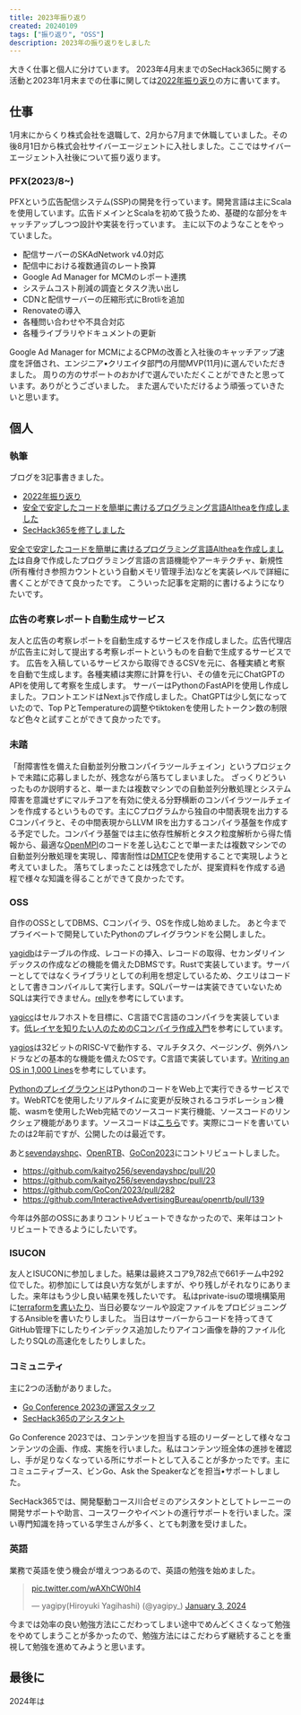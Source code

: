 ```yaml
---
title: 2023年振り返り
created: 20240109
tags: ["振り返り", "OSS"]
description: 2023年の振り返りをしました
---
```


大きく仕事と個人に分けています。
2023年4月末までのSecHack365に関する活動と2023年1月末までの仕事に関しては[2022年振り返り](https://blog.yagipy.me/2022-in-review)の方に書いてます。

## 仕事
1月末にからくり株式会社を退職して、2月から7月まで休職していました。その後8月1日から株式会社サイバーエージェントに入社しました。ここではサイバーエージェント入社後について振り返ります。

### PFX(2023/8~)
PFXという広告配信システム(SSP)の開発を行っています。開発言語は主にScalaを使用しています。広告ドメインとScalaを初めて扱うため、基礎的な部分をキャッチアップしつつ設計や実装を行っています。
主に以下のようなことをやっていました。
- 配信サーバーのSKAdNetwork v4.0対応
- 配信中における複数通貨のレート換算
- Google Ad Manager for MCMのレポート連携
- システムコスト削減の調査とタスク洗い出し
- CDNと配信サーバーの圧縮形式にBrotliを追加
- Renovateの導入
- 各種問い合わせや不具合対応
- 各種ライブラリやドキュメントの更新

Google Ad Manager for MCMによるCPMの改善と入社後のキャッチアップ速度を評価され、エンジニア•クリエイタ部門の月間MVP(11月)に選んでいただきました。
周りの方のサポートのおかげで選んでいただくことができたと思っています。ありがとうございました。
また選んでいただけるよう頑張っていきたいと思います。

## 個人
### 執筆
ブログを3記事書きました。
- [2022年振り返り](https://blog.yagipy.me/2022-in-review)
- [安全で安定したコードを簡単に書けるプログラミング言語Altheaを作成しました](https://blog.yagipy.me/althea)
- [SecHack365を修了しました](https://blog.yagipy.me/sechack365-diary)

[安全で安定したコードを簡単に書けるプログラミング言語Altheaを作成しました](https://blog.yagipy.me/althea)は自身で作成したプログラミング言語の言語機能やアーキテクチャ、新規性(所有権付き参照カウントという自動メモリ管理手法)などを実装レベルで詳細に書くことができて良かったです。
こういった記事を定期的に書けるようになりたいです。

### 広告の考察レポート自動生成サービス
友人と広告の考察レポートを自動生成するサービスを作成しました。広告代理店が広告主に対して提出する考察レポートというものを自動で生成するサービスです。
広告を入稿しているサービスから取得できるCSVを元に、各種実績と考察を自動で生成します。各種実績は実際に計算を行い、その値を元にChatGPTのAPIを使用して考察を生成します。
サーバーはPythonのFastAPIを使用し作成しました。フロントエンドはNext.jsで作成しました。ChatGPTは少し気になっていたので、Top PとTemperatureの調整やtiktokenを使用したトークン数の制限など色々と試すことができて良かったです。

### 未踏
「耐障害性を備えた自動並列分散コンパイラツールチェイン」というプロジェクトで未踏に応募しましたが、残念ながら落ちてしまいました。
ざっくりどういったものか説明すると、単一または複数マシンでの自動並列分散処理とシステム障害を意識せずにマルチコアを有効に使える分野横断のコンパイラツールチェインを作成するというものです。主にCプログラムから独自の中間表現を出力するCコンパイラと、その中間表現からLLVM IRを出力するコンパイラ基盤を作成する予定でした。コンパイラ基盤では主に依存性解析とタスク粒度解析から得た情報から、最適な[OpenMPI](https://www.open-mpi.org)のコードを差し込むことで単一または複数マシンでの自動並列分散処理を実現し、障害耐性は[DMTCP](https://github.com/dmtcp/dmtcp)を使用することで実現しようと考えていました。
落ちてしまったことは残念でしたが、提案資料を作成する過程で様々な知識を得ることができて良かったです。

### OSS
自作のOSSとしてDBMS、Cコンパイラ、OSを作成し始めました。
あと今までプライベートで開発していたPythonのプレイグラウンドを公開しました。

[yagidb](https://github.com/yagipy/yagidb)はテーブルの作成、レコードの挿入、レコードの取得、セカンダリインデックスの作成などの機能を備えたDBMSです。Rustで実装しています。サーバーとしてではなくライブラリとしての利用を想定しているため、クエリはコードとして書きコンパイルして実行します。SQLパーサーは実装できていないためSQLは実行できません。[relly](https://github.com/KOBA789/relly)を参考にしています。

[yagicc](https://github.com/yagipy/yagicc)はセルフホストを目標に、C言語でC言語のコンパイラを実装しています。[低レイヤを知りたい人のためのCコンパイラ作成入門](https://www.sigbus.info/compilerbook)を参考にしています。

[yagios](https://github.com/yagipy/yagios)は32ビットのRISC-Vで動作する、マルチタスク、ページング、例外ハンドラなどの基本的な機能を備えたOSです。C言語で実装しています。[Writing an OS in 1,000 Lines](https://operating-system-in-1000-lines.vercel.app)を参考にしています。

[Pythonのプレイグラウンド](https://runlive.netlify.app)はPythonのコードをWeb上で実行できるサービスです。WebRTCを使用したリアルタイムに変更が反映されるコラボレーション機能、wasmを使用したWeb完結でのソースコード実行機能、ソースコードのリンクシェア機能があります。ソースコードは[こちら](https://github.com/yagipy/runlive)です。実際にコードを書いていたのは2年前ですが、公開したのは最近です。
<br />

あと[sevendayshpc](https://kaityo256.github.io/sevendayshpc/index.html)、[OpenRTB](https://github.com/InteractiveAdvertisingBureau/openrtb)、[GoCon2023](https://github.com/GoCon/2023)にコントリビュートしました。
- https://github.com/kaityo256/sevendayshpc/pull/20
- https://github.com/kaityo256/sevendayshpc/pull/23
- https://github.com/GoCon/2023/pull/282
- https://github.com/InteractiveAdvertisingBureau/openrtb/pull/139

今年は外部のOSSにあまりコントリビュートできなかったので、来年はコントリビュートできるようにしたいです。

### ISUCON
友人とISUCONに参加しました。結果は最終スコア9,782点で661チーム中292位でした。初参加にしては良い方な気がしますが、やり残しがそれなりにありました。来年はもう少し良い結果を残したいです。
私はprivate-isuの環境構築用に[terraformを書いたり](https://github.com/sushicola/private-isu-setup)、当日必要なツールや設定ファイルをプロビジョニングするAnsibleを書いたりしました。
当日はサーバーからコードを持ってきてGitHub管理下にしたりインデックス追加したりアイコン画像を静的ファイル化したりSQLの高速化をしたりしました。

### コミュニティ
主に2つの活動がありました。
- [Go Conference 2023の運営スタッフ](https://gocon.jp/2023/)
- [SecHack365のアシスタント](https://sechack365.nict.go.jp/trainers/)

Go Conference 2023では、コンテンツを担当する班のリーダーとして様々なコンテンツの企画、作成、実施を行いました。私はコンテンツ班全体の進捗を確認し、手が足りなくなっている所にサポートとして入ることが多かったです。主にコミュニティブース、ビンGo、Ask the Speakerなどを担当•サポートしました。

SecHack365では、開発駆動コース川合ゼミのアシスタントとしてトレーニーの開発サポートや助言、コースワークやイベントの進行サポートを行いました。深い専門知識を持っている学生さんが多く、とても刺激を受けました。

### 英語
業務で英語を使う機会が増えつつあるので、英語の勉強を始めました。
<div>
    <blockquote class="twitter-tweet"><p lang="zxx" dir="ltr"><a href="https://t.co/wAXhCW0hI4">pic.twitter.com/wAXhCW0hI4</a></p>&mdash; yagipy(Hiroyuki Yagihashi) (@yagipy_) <a href="https://twitter.com/yagipy_/status/1742579282390745473?ref_src=twsrc%5Etfw">January 3, 2024</a></blockquote> <script async src="https://platform.twitter.com/widgets.js" charset="utf-8"></script>
</div>

今までは効率の良い勉強方法にこだわってしまい途中でめんどくさくなって勉強をやめてしまうことが多かったので、勉強方法にはこだわらず継続することを重視して勉強を進めてみようと思います。

## 最後に
2024年は
